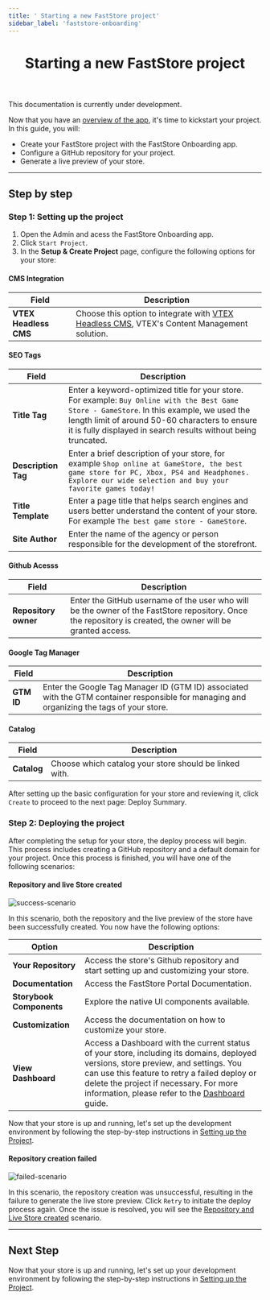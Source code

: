 ```yaml
---
title: ' Starting a new FastStore project'
sidebar_label: 'faststore-onboarding'
---
```



<header>

# Starting a new FastStore project

</header>

<Callout type="warning" emoji="⚠️">
  This documentation is currently under development.
</Callout>

Now that you have an [overview of the app](/docs/getting-started/faststore-onboarding/overview), it's time to kickstart your project. In this guide, you will:

- Create your FastStore project with the FastStore Onboarding app.
- Configure a GitHub repository for your project.
- Generate a live preview of your store.

---

## Step by step

### Step 1: Setting up the project

1. Open the Admin and acess the FastStore Onboarding app.
2. Click `Start Project`.
3. In the **Setup & Create Project** page, configure the following options for your store:

#### CMS Integration

| Field             | Description     |
| ----------------- | --------------- |
| **VTEX Headless CMS** | Choose this option to integrate with [VTEX Headless CMS](/docs/headless-cms-overview/overview-headless-cms), VTEX's Content Management solution. |

#### SEO Tags

| Field           | Description     |
| --------------- | --------------- |
| **Title Tag**       | Enter a keyword-optimized title for your store. For example: `Buy Online with the Best Game Store - GameStore`. In this example, we used the length limit of around 50-60 characters to ensure it is fully displayed in search results without being truncated. |
| **Description Tag** | Enter a brief description of your store, for example `Shop online at GameStore, the best game store for PC, Xbox, PS4 and Headphones. Explore our wide selection and buy your favorite games today!` |
| **Title Template**  | Enter a page title that helps search engines and users better understand the content of your store. For example `The best game store - GameStore`. |
| **Site Author**     | Enter the name of the agency or person responsible for the development of the storefront. |

#### Github Acesss

| Field                | Description     |
| -------------------- | --------------- |
| **Repository owner** | Enter the GitHub username of the user who will be the owner of the FastStore repository. Once the repository is created, the owner will be granted access. |

#### Google Tag Manager

| Field                | Description     |
| -------------------- | --------------- |
| **GTM ID** | Enter the Google Tag Manager ID (GTM ID) associated with the GTM container responsible for managing and organizing the tags of your store. |

#### Catalog

| Field                | Description     |
| -------------------- | --------------- |
| **Catalog** | Choose which catalog your store should be linked with. |

After setting up the basic configuration for your store and reviewing it, click `Create` to proceed to the next page: Deploy Summary.

### Step 2: Deploying the project

After completing the setup for your store, the deploy process will begin. This process includes creating a GitHub repository and a default domain for your project. Once this process is finished, you will have one of the following scenarios:

#### Repository and live Store created

![success-scenario](https://vtexhelp.vtexassets.com/assets/docs/src/fs-deploy-summary___fff7675f0520efb8e7fbf51307af69f8.png)

In this scenario, both the repository and the live preview of the store have been successfully created. You now have the following options:

| Option                    | Description                                                                                                   |
| ------------------------- | ------------------------------------------------------------------------------------------------------------- |
| **Your Repository**       | Access the store's Github repository and start setting up and customizing your store. |
| **Documentation**         | Access the FastStore Portal Documentation.                                                                    |
| **Storybook Components**  | Explore the native UI components available.                                                                 |
| **Customization**         | Access the documentation on how to customize your store.                                                      |
| **View Dashboard**        | Access a Dashboard with the current status of your store, including its domains, deployed versions, store preview, and settings. You can use this feature to retry a failed deploy or delete the project if necessary. For more information, please refer to the [Dashboard](/docs/getting-started/1-faststore-onboarding/dashboard) guide. |

Now that your store is up and running, let's set up the development environment by following the step-by-step instructions in [Setting up the Project](/docs/getting-started/settingup-project).

#### Repository creation failed

![failed-scenario](https://vtexhelp.vtexassets.com/assets/docs/src/fs-deploy-error___82b3aa8e15a88bbe4fb8f134eba79fca.png)

In this scenario, the repository creation was unsuccessful, resulting in the failure to generate the live store preview. Click `Retry` to initiate the deploy process again. Once the issue is resolved, you will see the [Repository and Live Store created](#repository-and-live-store-created) scenario.

---

## Next Step

Now that your store is up and running, let's set up your development environment by following the step-by-step instructions in [Setting up the Project](/docs/getting-started/settingup-project).
